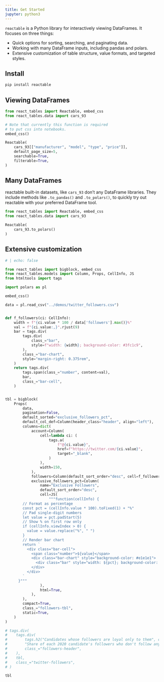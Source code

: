 ```yaml
---
title: Get Started
jupyter: python3
---
```


`reactable` is a Python library for interactively viewing DataFrames. It focuses on three things:

* Quick options for sorting, searching, and paginating data.
* Working with many DataFrame inputs, including pandas and polars.
* Extensive customization of table structure, value formats, and targeted styles.

## Install

```bash
pip install reactable
```

## Viewing DataFrames

```python
from react_tables import Reactable, embed_css
from react_tables.data import cars_93

# Note that currently this function is required
# to put css into notebooks.
embed_css()

Reactable(
    cars_93[["manufacturer", "model", "type", "price"]],
    default_page_size=5,
    searchable=True,
    filterable=True,
)
```

## Many DataFrames

reactable built-in datasets, like `cars_93` don't any DataFrame libraries.
They include methods like `.to_pandas()` and `.to_polars()`, to quickly try out reactable with your preferred DataFrame tool.

```python
from react_tables import Reactable, embed_css
from react_tables.data import cars_93

Reactable(
    cars_93.to_polars()
)
```

## Extensive customization



<link href = "https://fonts.googleapis.com/css?family=Karla:400,700|Fira+Mono&display=fallback" rel = "stylesheet" />

<style>
.twitter-followers {
  margin: 0 auto;
  width: 575px;
  font-family: Karla, "Helvetica Neue", Helvetica, Arial, sans-serif;
}

.followers-header {
  margin: 1.125rem 0;
  font-size: 1rem;
}

.followers-title {
  font-size: 1.25rem;
  font-weight: 600;
}

.followers-tbl {
  font-size: 0.875rem;
  line-height: 1.125rem;
}

.followers-tbl a {
  color: inherit;
  text-decoration: none;
}

.followers-tbl a:hover,
.followers-tbl a:focus {
  text-decoration: underline;
  text-decoration-thickness: max(1px, 0.0625rem);
}

.header {
  border-bottom: 2px solid #555;
  font-size: 0.8125rem;
  font-weight: 400;
  text-transform: uppercase;
}

.header:hover {
  background-color: #eee;
}

.bar-cell {
  display: flex;
  align-items: center;
}

.number {
  font-family: "Fira Mono", Consolas, Monaco, monospace;
  font-size: 0.84375rem;
  white-space: pre;
}

.bar-chart {
  flex-grow: 1;
  margin-left: 0.375rem;
  height: 0.875rem;
}

.bar {
  height: 100%;
}
</style>

```python
# | echo: false

from react_tables import bigblock, embed_css
from react_tables.models import Column, Props, CellInfo, JS
from htmltools import tags

import polars as pl

embed_css()

data = pl.read_csv("../demos/twitter_followers.csv")


def f_followers(ci: CellInfo):
    width = f"{ci.value * 100 / data['followers'].max()}%"
    val = f"{ci.value:,}".rjust(9)
    bar = tags.div(
        tags.div(
            class_="bar",
            style=f"width: {width}; background-color: #3fc1c9",
        ),
        class_="bar-chart",
        style="margin-right: 0.375rem",
    )
    return tags.div(
        tags.span(class_="number", content=val),
        bar,
        class_="bar-cell",
    )


tbl = bigblock(
    Props(
        data,
        pagination=False,
        default_sorted="exclusive_followers_pct",
        default_col_def=Column(header_class="header", align="left"),
        columns=dict(
            account=Column(
                cell=lambda ci: (
                    tags.a(
                        f"@{ci.value}",
                        href=f"https://twitter.com/{ci.value}",
                        target="_blank",
                    )
                ),
                width=150,
            ),
            followers=Column(default_sort_order="desc", cell=f_followers),
            exclusive_followers_pct=Column(
                name="Exclusive Followers",
                default_sort_order="desc",
                cell=JS(
                    """function(cellInfo) {
        // Format as percentage
        const pct = (cellInfo.value * 100).toFixed(1) + "%"
        // Pad single-digit numbers
        let value = pct.padStart(5)
        // Show % on first row only
        if (cellInfo.viewIndex > 0) {
          value = value.replace("%", " ")
        }
        // Render bar chart
        return `
          <div class="bar-cell">
            <span class="number">${value}</span>
            <div class="bar-chart" style="background-color: #e1e1e1">
              <div class="bar" style="width: ${pct}; background-color: #fc5185"></div>
            </div>
          </div>
        `
      }"""
                ),
                html=True,
            ),
        ),
        compact=True,
        class_="followers-tbl",
        static=True,
    )
)

# tags.div(
#    tags.div(
#        tags.h2("Candidates whose followers are loyal only to them", class_="followers-title"),
#        "Share of each 2020 candidate's followers who don't follow any other candidates",
#        class_="followers-header",
#    ),
#    tbl,
#    class_="twitter-followers",
# )

tbl
```